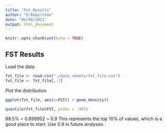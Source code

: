 ---
title: "Fst_Results"
author: "G.Robertson"
date: "04/08/2021"
output: html_document
---

```{r setup, include=FALSE}
knitr::opts_chunk$set(echo = TRUE)
```

## FST Results

Load the data
```{r}
fst_file <- read.csv("./data_sheets/fst_file.csv")
fst_file <- fst_file[,-1]
```

Plot the distribution
```{r}
ggplot(fst_file, aes(x=FST)) + geom_density()
```


```{r}
quantile(fst_file$FST, probs = .995)
```
 99.5% 
= 0.899952 
~ 0.9
This represents the top 10% of values, which is a good place to start.
Use 0.9 in future analyses.


